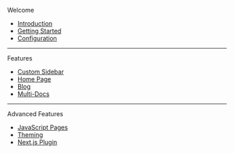 Welcome

- [Introduction](.)
- [Getting Started](./getting-started)
- [Configuration](./configuration)

---

Features

- [Custom Sidebar](./features/custom-sidebar)
- [Home Page](./features/home-page)
- [Blog](./features/blog)
- [Multi-Docs](./features/multi-docs)

---

Advanced Features

- [JavaScript Pages](./advanced-features/javascript-pages)
- [Theming](./advanced-features/theming)
- [Next.js Plugin](./advanced-features/next)
